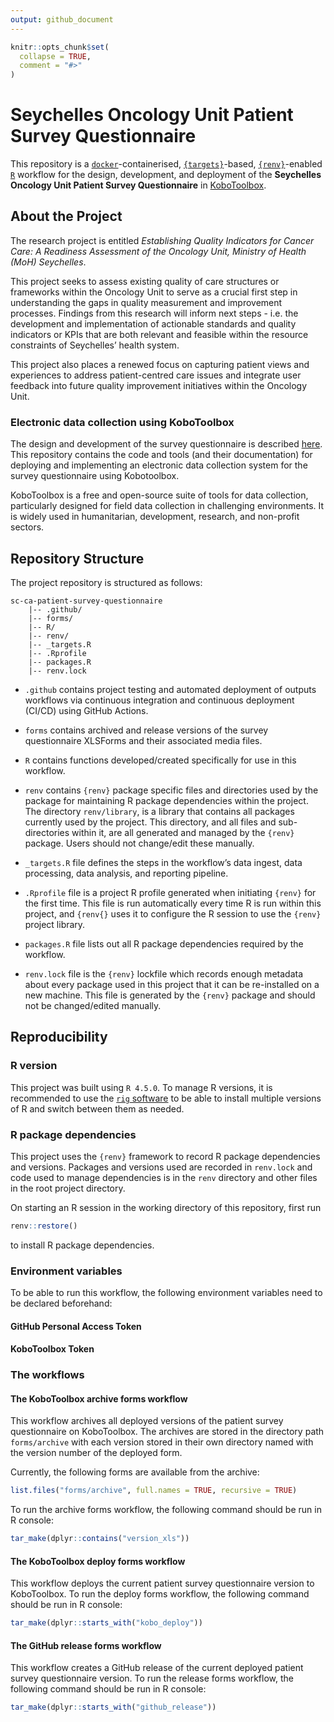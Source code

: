 ```yaml
---
output: github_document
---
```


<!-- README.md is generated from README.Rmd. Please edit that file -->

```r
knitr::opts_chunk$set(
  collapse = TRUE,
  comment = "#>"
)
```

# Seychelles Oncology Unit Patient Survey Questionnaire

<!-- badges: start -->
<!-- badges: end -->

This repository is a [`docker`](https://www.docker.com/get-started)-containerised, [`{targets}`](https://docs.ropensci.org/targets/)-based, [`{renv}`](https://rstudio.github.io/renv/articles/renv.html)-enabled [`R`](https://cran.r-project.org/) workflow for the design, development, and deployment of the **Seychelles Oncology Unit Patient Survey Questionnaire** in [KoboToolbox](https://www.kobotoolbox.org/).

## About the Project

The research project is entitled *Establishing Quality Indicators for Cancer Care: A Readiness Assessment of the Oncology Unit, Ministry of Health (MoH) Seychelles*.

This project seeks to assess existing quality of care structures or frameworks within the Oncology Unit to serve as a crucial first step in understanding the gaps in quality measurement and improvement processes. Findings from this research will inform next steps - i.e. the development and implementation of actionable standards and quality indicators or KPIs that are both relevant and feasible within the resource constraints of Seychelles’ health system.  

This project also places a renewed focus on capturing patient views and experiences to address patient-centred care issues and integrate user feedback into future quality improvement initiatives within the Oncology Unit.

### Electronic data collection using KoboToolbox

The design and development of the survey questionnaire is described [here](https://oxford-ihtm.io/sc-ca-patient-survey-handbook/questionnaire.html). This repository contains the code and tools (and their documentation) for deploying and implementing an electronic data collection system for the survey questionnaire using Kobotoolbox.

KoboToolbox is a free and open-source suite of tools for data collection, particularly designed for field data collection in challenging environments. It is widely used in humanitarian, development, research, and non-profit sectors.

## Repository Structure

The project repository is structured as follows:

```
sc-ca-patient-survey-questionnaire
    |-- .github/
    |-- forms/
    |-- R/
    |-- renv/
    |-- _targets.R
    |-- .Rprofile
    |-- packages.R
    |-- renv.lock
```

* `.github` contains project testing and automated deployment of outputs workflows via continuous integration and continuous deployment (CI/CD) using GitHub Actions.

* `forms` contains archived and release versions of the survey questionnaire XLSForms and their associated media files.

* `R` contains functions developed/created specifically for use in this workflow.

* `renv` contains `{renv}` package specific files and directories used by the package for maintaining R package dependencies within the project. The directory `renv/library`, is a library that contains all packages currently used by the project. This directory, and all files and sub-directories within it, are all generated and managed by the `{renv}` package. Users should not change/edit these manually.

* `_targets.R` file defines the steps in the workflow's data ingest, data processing, data analysis, and reporting pipeline.

* `.Rprofile` file is a project R profile generated when initiating `{renv}` for the first time. This file is run automatically every time R is run within this project, and `{renv{}` uses it to configure the R session to use the `{renv}` project library.

* `packages.R` file lists out all R package dependencies required by the workflow.

* `renv.lock` file is the `{renv}` lockfile which records enough metadata about every package used in this project that it can be re-installed on a new machine. This file is generated by the `{renv}` package and should not be changed/edited manually.

## Reproducibility

### R version

This project was built using `R 4.5.0`. To manage R versions, it is recommended to use the [`rig` software](https://github.com/r-lib/rig) to be able to install multiple versions of R and switch between them as needed.

### R package dependencies

This project uses the `{renv}` framework to record R package dependencies and versions. Packages and versions used are recorded in `renv.lock` and code used to manage dependencies is in the `renv` directory and other files in the root project directory.

On starting an R session in the working directory of this repository, first run 

```R
renv::restore()
``` 

to install R package dependencies.

### Environment variables

To be able to run this workflow, the following environment variables need to be declared beforehand:

#### GitHub Personal Access Token



#### KoboToolbox Token




### The workflows

#### The KoboToolbox archive forms workflow

This workflow archives all deployed versions of the patient survey questionnaire on KoboToolbox. The archives are stored in the directory path `forms/archive` with each version stored in their own directory named with the version number of the deployed form.

Currently, the following forms are available from the archive:

```r
list.files("forms/archive", full.names = TRUE, recursive = TRUE)
```

To run the archive forms workflow, the following command should be run in R console:

```R
tar_make(dplyr::contains("version_xls"))
```

#### The KoboToolbox deploy forms workflow

This workflow deploys the current patient survey questionnaire version to KoboToolbox. To run the deploy forms workflow, the following command should be run in R console:

```R
tar_make(dplyr::starts_with("kobo_deploy"))
```

#### The GitHub release forms workflow

This workflow creates a GitHub release of the current deployed patient survey questionnaire version. To run the release forms workflow, the following command should be run in R console:

```R
tar_make(dplyr::starts_with("github_release"))
```

